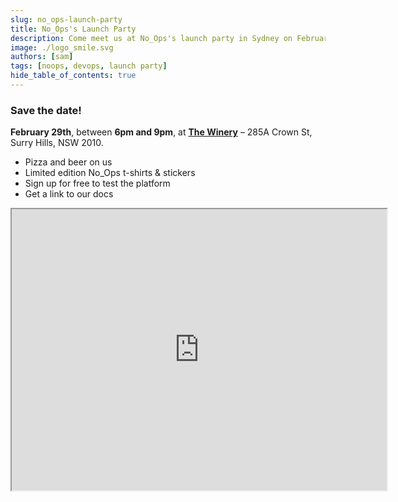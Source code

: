 ```yaml
---
slug: no_ops-launch-party
title: No_Ops's Launch Party
description: Come meet us at No_Ops's launch party in Sydney on February 29th!
image: ./logo_smile.svg
authors: [sam]
tags: [noops, devops, launch party]
hide_table_of_contents: true
---
```


### Save the date!

**February 29th**, between **6pm and 9pm**, at [**The Winery**](https://thewinerysurryhills.com.au/) – 285A Crown St, Surry Hills, NSW 2010.

- Pizza and beer on us
- Limited edition No_Ops t-shirts & stickers
- Sign up for free to test the platform
- Get a link to our docs

<div style={{ textAlign: "center" }}>

<iframe
	src="https://www.google.com/maps/embed?pb=!1m18!1m12!1m3!1d3312.3161788963703!2d151.21427690000002!3d-33.88151!2m3!1f0!2f0!3f0!3m2!1i1024!2i768!4f13.1!3m3!1m2!1s0x6b12afd5d338e2b5%3A0x613ecafa37097004!2s285A%20Crown%20St%2C%20Surry%20Hills%20NSW%202010!5e0!3m2!1sen!2sau!4v1706675535471!5m2!1sen!2sau"
	width="600"
	height="450"
	style={{ border: 0 }}
	allowfullscreen=""
	loading="lazy"
	referrerpolicy="no-referrer-when-downgrade"
/>

<div style={{ height: "32px" }} />

<div style={{ height: "32px" }} />

![No_Ops](logo_smile.svg)

</div>
